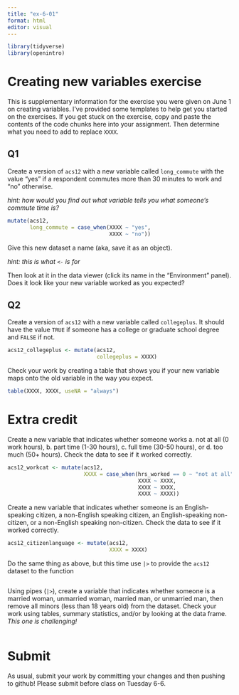 ```yaml
---
title: "ex-6-01"
format: html
editor: visual
---
```


```r
library(tidyverse)
library(openintro)
```

# Creating new variables exercise

This is supplementary information for the exercise you were given on June 1 on creating variables. I've provided some templates to help get you started on the exercises. If you get stuck on the exercise, copy and paste the contents of the code chunks here into your assignment. Then determine what you need to add to replace `XXXX`. 

## Q1

Create a version of `acs12` with a new variable called `long_commute` with the value "yes" if a respondent commutes more than 30 minutes to work and "no" otherwise.

*hint: how would you find out what variable tells you what someone's commute time is?*

```r
mutate(acs12, 
       long_commute = case_when(XXXX ~ "yes",
                                XXXX ~ "no"))
```

Give this new dataset a name (aka, save it as an object). 

*hint: this is what `<-` is for*

Then look at it in the data viewer (click its name in the "Environment" panel).
Does it look like your new variable worked as you expected?

## Q2

Create a version of `acs12` with a new variable called `collegeplus`.
It should have the value `TRUE` if someone has a college or graduate school degree and `FALSE` if not.

```r
acs12_collegeplus <- mutate(acs12,
                            collegeplus = XXXX)
```

Check your work by creating a table that shows you if your new variable maps onto the old variable in the way you expect.

```r
table(XXXX, XXXX, useNA = "always")
```

# Extra credit

Create a new variable that indicates whether someone works a.
not at all (0 work hours), b.
part time (1-30 hours), c.
full time (30-50 hours), or d.
too much (50+ hours).
Check the data to see if it worked correctly.

```r
acs12_workcat <- mutate(acs12,
                        XXXX = case_when(hrs_worked == 0 ~ "not at all",
                                         XXXX ~ XXXX,
                                         XXXX ~ XXXX,
                                         XXXX ~ XXXX))
```

Create a new variable that indicates whether someone is an English-speaking citizen, a non-English speaking citizen, an English-speaking non-citizen, or a non-English speaking non-citizen.
Check the data to see if it worked correctly.

```r
acs12_citizenlanguage <- mutate(acs12,
                                XXXX = XXXX)
```

Do the same thing as above, but this time use `|>` to provide the `acs12` dataset to the function

```r

```

Using pipes (`|>`), create a variable that indicates whether someone is a married woman, unmarried woman, married man, or unmarried man, then remove all minors (less than 18 years old) from the dataset.
Check your work using tables, summary statistics, and/or by looking at the data frame.
*This one is challenging!*

```r

```

# Submit

As usual, submit your work by committing your changes and then pushing to github!
Please submit before class on Tuesday 6-6.
